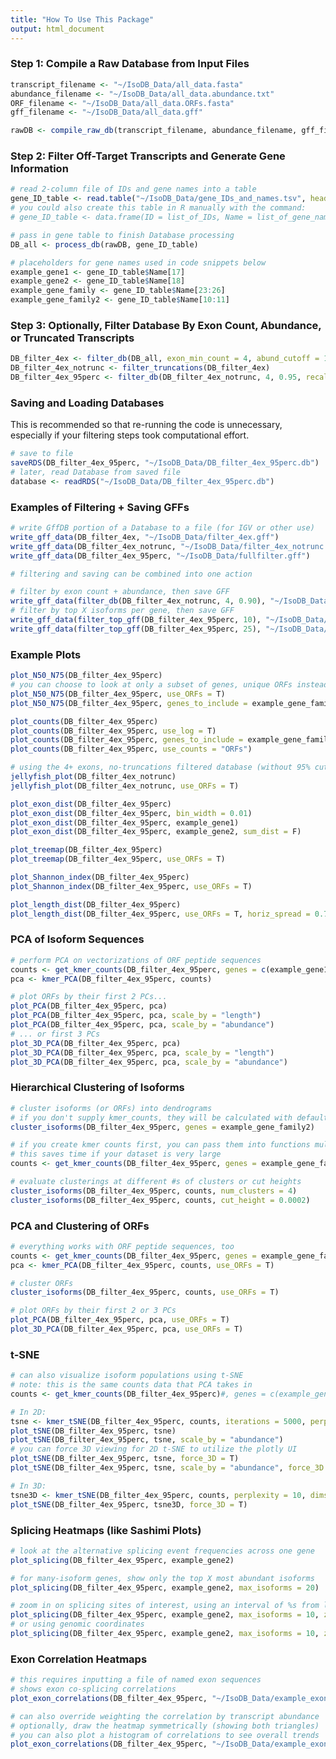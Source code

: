 ```yaml
---
title: "How To Use This Package"
output: html_document
---
```


### Step 1: Compile a Raw Database from Input Files

```r
transcript_filename <- "~/IsoDB_Data/all_data.fasta"
abundance_filename <- "~/IsoDB_Data/all_data.abundance.txt"
ORF_filename <- "~/IsoDB_Data/all_data.ORFs.fasta"
gff_filename <- "~/IsoDB_Data/all_data.gff"

rawDB <- compile_raw_db(transcript_filename, abundance_filename, gff_filename, ORF_filename)
```

### Step 2: Filter Off-Target Transcripts and Generate Gene Information

```r
# read 2-column file of IDs and gene names into a table
gene_ID_table <- read.table("~/IsoDB_Data/gene_IDs_and_names.tsv", header = T, stringsAsFactors = F)
# you could also create this table in R manually with the command:
# gene_ID_table <- data.frame(ID = list_of_IDs, Name = list_of_gene_names, stringsAsFactors = F)

# pass in gene table to finish Database processing
DB_all <- process_db(rawDB, gene_ID_table)
```

```r
# placeholders for gene names used in code snippets below
example_gene1 <- gene_ID_table$Name[17]
example_gene2 <- gene_ID_table$Name[18]
example_gene_family <- gene_ID_table$Name[23:26]
example_gene_family2 <- gene_ID_table$Name[10:11]
```

### Step 3: Optionally, Filter Database By Exon Count, Abundance, or Truncated Transcripts

```r
DB_filter_4ex <- filter_db(DB_all, exon_min_count = 4, abund_cutoff = 1)
DB_filter_4ex_notrunc <- filter_truncations(DB_filter_4ex)
DB_filter_4ex_95perc <- filter_db(DB_filter_4ex_notrunc, 4, 0.95, recalc_abundances = F)
```

### Saving and Loading Databases

This is recommended so that re-running the code is unnecessary, especially if your filtering steps took computational effort.

```r
# save to file
saveRDS(DB_filter_4ex_95perc, "~/IsoDB_Data/DB_filter_4ex_95perc.db")
# later, read Database from saved file
database <- readRDS("~/IsoDB_Data/DB_filter_4ex_95perc.db")
```

### Examples of Filtering + Saving GFFs

```r
# write GffDB portion of a Database to a file (for IGV or other use)
write_gff_data(DB_filter_4ex, "~/IsoDB_Data/filter_4ex.gff")
write_gff_data(DB_filter_4ex_notrunc, "~/IsoDB_Data/filter_4ex_notrunc.gff")
write_gff_data(DB_filter_4ex_95perc, "~/IsoDB_Data/fullfilter.gff")

# filtering and saving can be combined into one action

# filter by exon count + abundance, then save GFF
write_gff_data(filter_db(DB_filter_4ex_notrunc, 4, 0.90), "~/IsoDB_Data/filter_4ex_notrunc_90.gff")
# filter by top X isoforms per gene, then save GFF
write_gff_data(filter_top_gff(DB_filter_4ex_95perc, 10), "~/IsoDB_Data/fullfilter_top10.gff")
write_gff_data(filter_top_gff(DB_filter_4ex_95perc, 25), "~/IsoDB_Data/fullfilter_top25.gff")
```  

### Example Plots

```r
plot_N50_N75(DB_filter_4ex_95perc)
# you can choose to look at only a subset of genes, unique ORFs instead of transcripts, or other customizations
plot_N50_N75(DB_filter_4ex_95perc, use_ORFs = T)
plot_N50_N75(DB_filter_4ex_95perc, genes_to_include = example_gene_family, insert_title = "Gene Family Statistics")
```

```r
plot_counts(DB_filter_4ex_95perc)
plot_counts(DB_filter_4ex_95perc, use_log = T)
plot_counts(DB_filter_4ex_95perc, genes_to_include = example_gene_family)
plot_counts(DB_filter_4ex_95perc, use_counts = "ORFs")
```

```r
# using the 4+ exons, no-truncations filtered database (without 95% cutoff)
jellyfish_plot(DB_filter_4ex_notrunc)
jellyfish_plot(DB_filter_4ex_notrunc, use_ORFs = T)
```

```r
plot_exon_dist(DB_filter_4ex_95perc)
plot_exon_dist(DB_filter_4ex_95perc, bin_width = 0.01)
plot_exon_dist(DB_filter_4ex_95perc, example_gene1)
plot_exon_dist(DB_filter_4ex_95perc, example_gene2, sum_dist = F)
```

```r
plot_treemap(DB_filter_4ex_95perc)
plot_treemap(DB_filter_4ex_95perc, use_ORFs = T)
```

```r
plot_Shannon_index(DB_filter_4ex_95perc)
plot_Shannon_index(DB_filter_4ex_95perc, use_ORFs = T)
```

```r
plot_length_dist(DB_filter_4ex_95perc)
plot_length_dist(DB_filter_4ex_95perc, use_ORFs = T, horiz_spread = 0.7)
```

### PCA of Isoform Sequences

```r
# perform PCA on vectorizations of ORF peptide sequences
counts <- get_kmer_counts(DB_filter_4ex_95perc, genes = c(example_gene1, example_gene2))
pca <- kmer_PCA(DB_filter_4ex_95perc, counts)

# plot ORFs by their first 2 PCs...
plot_PCA(DB_filter_4ex_95perc, pca)
plot_PCA(DB_filter_4ex_95perc, pca, scale_by = "length")
plot_PCA(DB_filter_4ex_95perc, pca, scale_by = "abundance")
# ... or first 3 PCs
plot_3D_PCA(DB_filter_4ex_95perc, pca)
plot_3D_PCA(DB_filter_4ex_95perc, pca, scale_by = "length")
plot_3D_PCA(DB_filter_4ex_95perc, pca, scale_by = "abundance")
```

### Hierarchical Clustering of Isoforms

```r
# cluster isoforms (or ORFs) into dendrograms
# if you don't supply kmer_counts, they will be calculated with default settings
cluster_isoforms(DB_filter_4ex_95perc, genes = example_gene_family2)

# if you create kmer counts first, you can pass them into functions multiple times
# this saves time if your dataset is very large
counts <- get_kmer_counts(DB_filter_4ex_95perc, genes = example_gene_family2)

# evaluate clusterings at different #s of clusters or cut heights
cluster_isoforms(DB_filter_4ex_95perc, counts, num_clusters = 4)
cluster_isoforms(DB_filter_4ex_95perc, counts, cut_height = 0.0002)
```

### PCA and Clustering of ORFs

```r
# everything works with ORF peptide sequences, too
counts <- get_kmer_counts(DB_filter_4ex_95perc, genes = example_gene_family2, use_ORFs = T)
pca <- kmer_PCA(DB_filter_4ex_95perc, counts, use_ORFs = T)

# cluster ORFs
cluster_isoforms(DB_filter_4ex_95perc, counts, use_ORFs = T)

# plot ORFs by their first 2 or 3 PCs
plot_PCA(DB_filter_4ex_95perc, pca, use_ORFs = T)
plot_3D_PCA(DB_filter_4ex_95perc, pca, use_ORFs = T)
```

### t-SNE

```r
# can also visualize isoform populations using t-SNE
# note: this is the same counts data that PCA takes in
counts <- get_kmer_counts(DB_filter_4ex_95perc)#, genes = c(example_gene1, example_gene2))

# In 2D:
tsne <- kmer_tSNE(DB_filter_4ex_95perc, counts, iterations = 5000, perplexity = 40, dims = 2)
plot_tSNE(DB_filter_4ex_95perc, tsne)
plot_tSNE(DB_filter_4ex_95perc, tsne, scale_by = "abundance")
# you can force 3D viewing for 2D t-SNE to utilize the plotly UI
plot_tSNE(DB_filter_4ex_95perc, tsne, force_3D = T)
plot_tSNE(DB_filter_4ex_95perc, tsne, scale_by = "abundance", force_3D = T)

# In 3D:
tsne3D <- kmer_tSNE(DB_filter_4ex_95perc, counts, perplexity = 10, dims = 3)
plot_tSNE(DB_filter_4ex_95perc, tsne3D, force_3D = T)
```


### Splicing Heatmaps (like Sashimi Plots)

```r
# look at the alternative splicing event frequencies across one gene
plot_splicing(DB_filter_4ex_95perc, example_gene2)

# for many-isoform genes, show only the top X most abundant isoforms
plot_splicing(DB_filter_4ex_95perc, example_gene2, max_isoforms = 20)

# zoom in on splicing sites of interest, using an interval of %s from left to right...
plot_splicing(DB_filter_4ex_95perc, example_gene2, max_isoforms = 10, zoom_in = c(0.9, 1))
# or using genomic coordinates
plot_splicing(DB_filter_4ex_95perc, example_gene2, max_isoforms = 10, zoom_in = c(64680000, 64694500))
```

### Exon Correlation Heatmaps

```r
# this requires inputting a file of named exon sequences
# shows exon co-splicing correlations
plot_exon_correlations(DB_filter_4ex_95perc, "~/IsoDB_Data/example_exons.tsv", example_gene2, exons_to_include = c("01", "02", "03", "04", "05", "06", "07", "15", "16", "17", "18", "19", "20", "21", "22", "23", "24", "25"))

# can also override weighting the correlation by transcript abundance
# optionally, draw the heatmap symmetrically (showing both triangles)
# you can also plot a histogram of correlations to see overall trends
plot_exon_correlations(DB_filter_4ex_95perc, "~/IsoDB_Data/example_exons.tsv", example_gene2, weighted = F, plot_hist = T, symmetric = T)
```



